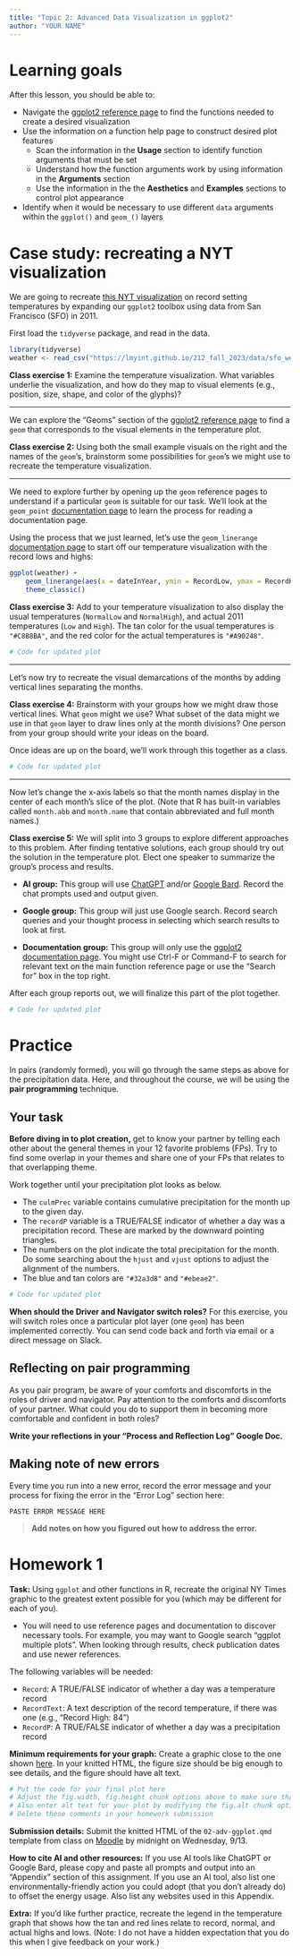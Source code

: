 ```yaml
---
title: "Topic 2: Advanced Data Visualization in ggplot2"
author: "YOUR NAME"
---
```


# Learning goals

After this lesson, you should be able to:

- Navigate the [ggplot2 reference page](https://ggplot2.tidyverse.org/reference/) to find the functions needed to create a desired visualization
- Use the information on a function help page to construct desired plot features
    - Scan the information in the **Usage** section to identify function arguments that must be set
    - Understand how the function arguments work by using information in the **Arguments** section
    - Use the information in the the **Aesthetics** and **Examples** sections to control plot appearance
- Identify when it would be necessary to use different `data` arguments within the `ggplot()` and `geom_()` layers





# Case study: recreating a NYT visualization

We are going to recreate [this NYT visualization](https://www.nytimes.com/interactive/2016/02/19/us/2015-year-in-weather-temperature-precipitation.html) on record setting temperatures by expanding our `ggplot2` toolbox using data from San Francisco (SFO) in 2011.

First load the `tidyverse` package, and read in the data.

```r
library(tidyverse)
weather <- read_csv("https://lmyint.github.io/212_fall_2023/data/sfo_weather.csv")
```

**Class exercise 1:** Examine the temperature visualization. What variables underlie the visualization, and how do they map to visual elements (e.g., position, size, shape, and color of the glyphs)?

------------------------------------------------------------------------

We can explore the "Geoms" section of the [ggplot2 reference page](https://ggplot2.tidyverse.org/reference/) to find a `geom` that corresponds to the visual elements in the temperature plot.

**Class exercise 2:** Using both the small example visuals on the right and the names of the `geom`'s, brainstorm some possibilities for `geom`'s we might use to recreate the temperature visualization.

------------------------------------------------------------------------

We need to explore further by opening up the `geom` reference pages to understand if a particular `geom` is suitable for our task. We'll look at the `geom_point` [documentation page](https://ggplot2.tidyverse.org/reference/geom_point.html) to learn the process for reading a documentation page.

Using the process that we just learned, let's use the `geom_linerange` [documentation page](https://ggplot2.tidyverse.org/reference/geom_linerange.html) to start off our temperature visualization with the record lows and highs:

```r
ggplot(weather) +
    geom_linerange(aes(x = dateInYear, ymin = RecordLow, ymax = RecordHigh), color = "#ECEBE3", linewidth = 1.5) +
    theme_classic()
```

**Class exercise 3:** Add to your temperature visualization to also display the usual temperatures (`NormalLow` and `NormalHigh`), and actual 2011 temperatures (`Low` and `High`). The tan color for the usual temperatures is `"#C8B8BA"`, and the red color for the actual temperatures is `"#A90248"`.

```r
# Code for updated plot
```

------------------------------------------------------------------------

Let's now try to recreate the visual demarcations of the months by adding vertical lines separating the months.

**Class exercise 4:** Brainstorm with your groups how we might draw those vertical lines. What `geom` might we use? What subset of the data might we use in that `geom` layer to draw lines only at the month divisions? One person from your group should write your ideas on the board.

Once ideas are up on the board, we'll work through this together as a class.

```r
# Code for updated plot
```

------------------------------------------------------------------------

Now let's change the x-axis labels so that the month names display in the center of each month's slice of the plot. (Note that R has built-in variables called `month.abb` and `month.name` that contain abbreviated and full month names.)

**Class exercise 5:** We will split into 3 groups to explore different approaches to this problem. After finding tentative solutions, each group should try out the solution in the temperature plot. Elect one speaker to summarize the group's process and results.

- **AI group:** This group will use [ChatGPT](https://chat.openai.com/) and/or [Google Bard](https://bard.google.com/). Record the chat prompts used and output given. 

- **Google group:** This group will just use Google search. Record search queries and your thought process in selecting which search results to look at first.

- **Documentation group:** This group will only use the [ggplot2 documentation page](https://ggplot2.tidyverse.org/reference/index.html). You might use Ctrl-F or Command-F to search for relevant text on the main function reference page or use the "Search for" box in the top right.

After each group reports out, we will finalize this part of the plot together.

```r
# Code for updated plot
```


# Practice

In pairs (randomly formed), you will go through the same steps as above for the precipitation data. Here, and throughout the course, we will be using the **pair programming** technique.

## Your task

**Before diving in to plot creation,** get to know your partner by telling each other about the general themes in your 12 favorite problems (FPs). Try to find some overlap in your themes and share one of your FPs that relates to that overlapping theme.

Work together until your precipitation plot looks as below.

- The `culmPrec` variable contains cumulative precipitation for the month up to the given day.
- The `recordP` variable is a TRUE/FALSE indicator of whether a day was a precipitation record. These are marked by the downward pointing triangles.
- The numbers on the plot indicate the total precipitation for the month. Do some searching about the `hjust` and `vjust` options to adjust the alignment of the numbers.
- The blue and tan colors are `"#32a3d8"` and `"#ebeae2"`.

```r
# Code for updated plot
```

**When should the Driver and Navigator switch roles?** For this exercise, you will switch roles once a particular plot layer (one `geom`) has been implemented correctly. You can send code back and forth via email or a direct message on Slack.

## Reflecting on pair programming

As you pair program, be aware of your comforts and discomforts in the roles of driver and navigator. Pay attention to the comforts and discomforts of your partner. What could you do to support them in becoming more comfortable and confident in both roles?

**Write your reflections in your "Process and Reflection Log" Google Doc.**


## Making note of new errors

Every time you run into a new error, record the error message and your process for fixing the error in the "Error Log" section here:

```
PASTE ERROR MESSAGE HERE
```

> **Add notes on how you figured out how to address the error.**

# Homework 1

**Task:** Using `ggplot` and other functions in R, recreate the original NY Times graphic to the greatest extent possible for you (which may be different for each of you).

- You will need to use reference pages and documentation to discover necessary tools. For example, you may want to Google search "ggplot multiple plots". When looking through results, check publication dates and use newer references.

The following variables will be needed:

- `Record`: A TRUE/FALSE indicator of whether a day was a temperature record
- `RecordText`: A text description of the record temperature, if there was one (e.g., "Record High: 84")
- `RecordP`: A TRUE/FALSE indicator of whether a day was a precipitation record

**Minimum requirements for your graph:** Create a graphic close to the one shown [here](https://lmyint.github.io/212_fall_2023/02-adv-ggplot.html#homework). In your knitted HTML, the figure size should be big enough to see details, and the figure should have alt text.


```r
# Put the code for your final plot here
# Adjust the fig.width, fig.height chunk options above to make sure that your plot displays nicely in the knitted HTML (Check your knitted HTML before submitting)
# Also enter alt text for your plot by modifying the fig.alt chunk option.
# Delete these comments in your homework submission
```

**Submission details:** Submit the knitted HTML of the `02-adv-ggplot.qmd` template from class on [Moodle](https://moodle.macalester.edu/mod/assign/view.php?id=35697) by midnight on Wednesday, 9/13.

**How to cite AI and other resources:** If you use AI tools like ChatGPT or Google Bard, please copy and paste all prompts and output into an "Appendix" section of this assignment. If you use an AI tool, also list one environmentally-friendly action you could adopt (that you don't already do) to offset the energy usage. Also list any websites used in this Appendix.

**Extra:** If you'd like further practice, recreate the legend in the temperature graph that shows how the tan and red lines relate to record, normal, and actual highs and lows. (Note: I do not have a hidden expectation that you do this when I give feedback on your work.)


